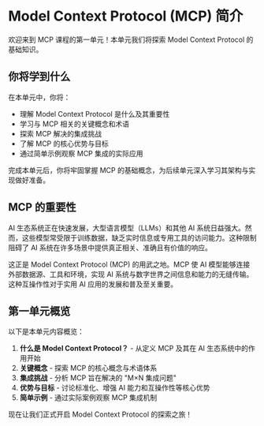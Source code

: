 # Model Context Protocol (MCP) 简介

欢迎来到 MCP 课程的第一单元！本单元我们将探索 Model Context Protocol 的基础知识。

## 你将学到什么

在本单元中，你将：

* 理解 Model Context Protocol 是什么及其重要性
* 学习与 MCP 相关的关键概念和术语
* 探索 MCP 解决的集成挑战
* 了解 MCP 的核心优势与目标
* 通过简单示例观察 MCP 集成的实际应用

完成本单元后，你将牢固掌握 MCP 的基础概念，为后续单元深入学习其架构与实现做好准备。

## MCP 的重要性

AI 生态系统正在快速发展，大型语言模型（LLMs）和其他 AI 系统日益强大。然而，这些模型常受限于训练数据，缺乏实时信息或专用工具的访问能力。这种限制阻碍了 AI 系统在许多场景中提供真正相关、准确且有价值的响应。

这正是 Model Context Protocol (MCP) 的用武之地。MCP 使 AI 模型能够连接外部数据源、工具和环境，实现 AI 系统与数字世界之间信息和能力的无缝传输。这种互操作性对于实用 AI 应用的发展和普及至关重要。

## 第一单元概览

以下是本单元内容概览：

1. **什么是 Model Context Protocol？** - 从定义 MCP 及其在 AI 生态系统中的作用开始
2. **关键概念** - 探索 MCP 的核心概念与术语体系
3. **集成挑战** - 分析 MCP 旨在解决的 "M×N 集成问题"
4. **优势与目标** - 讨论标准化、增强 AI 能力和互操作性等核心优势
5. **简单示例** - 通过实际案例观察 MCP 集成机制

现在让我们正式开启 Model Context Protocol 的探索之旅！